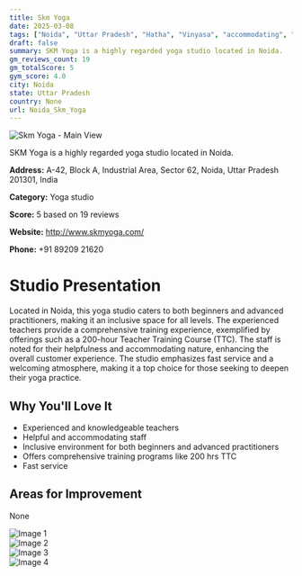 ```yaml
---
title: Skm Yoga
date: 2025-03-08
tags: ["Noida", "Uttar Pradesh", "Hatha", "Vinyasa", "accommodating", "inclusive", "Noida"]  
draft: false
summary: SKM Yoga is a highly regarded yoga studio located in Noida.
gm_reviews_count: 19
gm_totalScore: 5
gym_score: 4.0
city: Noida
state: Uttar Pradesh
country: None
url: Noida_Skm_Yoga
---
```


<div className="aspect-[16/9] relative my-8">
  <img 
    src="https://lh5.googleusercontent.com/p/AF1QipM4FA1_8-eqJhkkS4mXRTccHhZuGAZneewMnm19=w1920-h1080-k-no"
    alt="Skm Yoga - Main View"
    className="object-cover absolute inset-0 w-full h-full rounded-lg"
  />
</div>

SKM Yoga is a highly regarded yoga studio located in Noida.

**Address:** A-42, Block A, Industrial Area, Sector 62, Noida, Uttar Pradesh 201301, India

**Category:** Yoga studio

**Score:** 5 based on 19 reviews

**Website:** http://www.skmyoga.com/

**Phone:** +91 89209 21620

# Studio Presentation

Located in Noida, this yoga studio caters to both beginners and advanced practitioners, making it an inclusive space for all levels. The experienced teachers provide a comprehensive training experience, exemplified by offerings such as a 200-hour Teacher Training Course (TTC). The staff is noted for their helpfulness and accommodating nature, enhancing the overall customer experience. The studio emphasizes fast service and a welcoming atmosphere, making it a top choice for those seeking to deepen their yoga practice.



## Why You'll Love It

- Experienced and knowledgeable teachers
- Helpful and accommodating staff
- Inclusive environment for both beginners and advanced practitioners
- Offers comprehensive training programs like 200 hrs TTC
- Fast service

## Areas for Improvement

None

<div className="grid grid-cols-1 xl:grid-cols-2 gap-4 my-8">
<div className="aspect-[4/3] relative"><img src="https://lh5.googleusercontent.com/p/AF1QipPhV_IJmd8IBfr5v5Cn8sNkJq3O9u-h6YTWYLMT=w1920-h1080-k-no" alt="Image 1" className="object-cover absolute inset-0 w-full h-full rounded-lg" /></div>
<div className="aspect-[4/3] relative"><img src="https://lh5.googleusercontent.com/p/AF1QipN5Ho8XFBjRYqnZFPnzDBSCVswk5zPJkxeq8tsK=w1920-h1080-k-no" alt="Image 2" className="object-cover absolute inset-0 w-full h-full rounded-lg" /></div>
<div className="aspect-[4/3] relative"><img src="https://lh5.googleusercontent.com/p/AF1QipMw7jJvW9UfzshDGbgwHc40TwgtPlCHCWswT1aK=w1920-h1080-k-no" alt="Image 3" className="object-cover absolute inset-0 w-full h-full rounded-lg" /></div>
<div className="aspect-[4/3] relative"><img src="https://lh5.googleusercontent.com/p/AF1QipMtxaf4jyEo-OanHNJdPCKtHIwcfbzdae-7LSq3=w1920-h1080-k-no" alt="Image 4" className="object-cover absolute inset-0 w-full h-full rounded-lg" /></div>
</div>